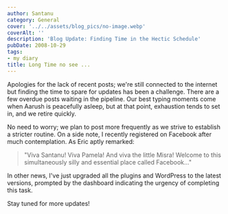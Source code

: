 ```yaml
---
author: Santanu
category: General
cover: '../../assets/blog_pics/no-image.webp'
coverAlt: ''
description: 'Blog Update: Finding Time in the Hectic Schedule'
pubDate: 2008-10-29
tags:
- my diary
title: Long Time no see ...
---
```


Apologies for the lack of recent posts; we're still connected to the internet but finding the time to spare for updates has been a challenge. There are a few overdue posts waiting in the pipeline. Our best typing moments come when Aarush is peacefully asleep, but at that point, exhaustion tends to set in, and we retire quickly.

No need to worry; we plan to post more frequently as we strive to establish a stricter routine. On a side note, I recently registered on Facebook after much contemplation. As Eric aptly remarked:

> "Viva Santanu! Viva Pamela! And viva the little Misra! Welcome to this simultaneously silly and essential place called Facebook..."

In other news, I've just upgraded all the plugins and WordPress to the latest versions, prompted by the dashboard indicating the urgency of completing this task.

Stay tuned for more updates!